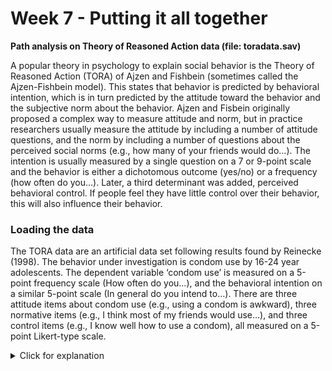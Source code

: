 # Week 7 - Putting it all together

**Path analysis on Theory of Reasoned Action data (file: toradata.sav)**

A popular theory in psychology to explain social behavior is the Theory of Reasoned Action (TORA) of Ajzen and Fishbein (sometimes called the Ajzen-Fishbein model). This states that behavior is predicted by behavioral intention, which is in turn predicted by the attitude toward the behavior and the subjective norm about the behavior. Ajzen and Fisbein originally proposed a complex way to measure attitude and norm, but in practice researchers usually measure the attitude by including a number of attitude questions, and the norm by including a number of questions about the perceived social norms (e.g., how many of your friends would do...). The intention is usually measured by a single question on a 7 or 9-point scale and the behavior is either a dichotomous outcome (yes/no) or a frequency (how often do you...). Later, a third determinant was added, perceived behavioral control. If people feel they have little control over their behavior, this will also influence their behavior.

### Loading the data

The TORA data are an artificial data set following results found by Reinecke (1998). The behavior under investigation is condom use by 16-24 year adolescents. The dependent variable ‘condom use’ is measured on a 5-point frequency scale (How often do you...), and the behavioral intention on a similar 5-point scale (In general do you intend to...). There are three attitude items about condom use (e.g., using a condom is awkward), three normative items (e.g., I think most of my friends would use...), and three control items (e.g., I know well how to use a condom), all measured on a 5-point Likert-type scale.

<details>
  <summary>Click for explanation</summary>
```r
df <- read.csv("TCSM_student/toradata.csv", stringsAsFactors = TRUE)
```
\details

### Question 1

We have 3 indicators for attitude, norm and control, plus the variables intention and behavior. Carry out a factor analysis for the latent variables attitude, norm and control, and interpret the factor loadings of the indicators for each factor.

<!--*Hint: Use* `[]; %in%`-->

<details>
  <summary>Click for explanation</summary>
```r
library(lavaan)
TORA_cfa <- 'attit =~ attit_1 + attit_2 + attit_3
             norm =~ norm_1 + norm_2 + norm_3
             control =~ control_1 + control_2 + control_3'

fit <- cfa(TORA_cfa, data = df)

summary(fit, fit.measures=TRUE)
```
\details

### Question 2

Set up a TORA model with attitude and norms as latent variables, both predicting behavorial intention and behavior. Analyze it. Interpret the model fit. If you find the model to fit, look at the results. How much variance does the model explain?

<details>
  <summary>Click for explanation</summary>
```r
TORA_sem <- 'attit =~ attit_1 + attit_2 + attit_3
             norm =~ norm_1 + norm_2 + norm_3
             
             intent ~ attit + norm
             behavior ~ intent'

fit <- sem(TORA_sem, data = df)

summary(fit, fit.measures = TRUE, rsquare = TRUE)
```
\details

### Question 3

Add control as a latent variable. Assume control has an effect on intention. Analyze this model and interpret the results. How much variance does the model explain?

<details>
  <summary>Click for explanation</summary>
  
The option `rsquare = TRUE` tells us how much variance is explained in each dependent variable:

```r
TORA_sem <- 'attit =~ attit_1 + attit_2 + attit_3
             norm =~ norm_1 + norm_2 + norm_3
             control =~ control_1 + control_2 + control_3
             
             intent ~ attit + norm + control
             behavior ~ intent'

fit <- sem(TORA_sem, data = df)

summary(fit, fit.measures = TRUE, rsquare = TRUE)
```
\details

### Question 4

The TORA model forbids direct paths between attitude and norm and actual
behavior; the effect should be mediated totally by the behavioral intention. The effect of
control can be either direct or indirect; the TORA does not specify which. Test a model with both a direct and indirect effect of control on TORA and decide whether you want to keep or remove them. Decide which model you accept as the best model for these data, and explain how you decided to keep this model.

<details>
  <summary>Click for explanation</summary>
```r
TORA_dir <- 'attit =~ attit_1 + attit_2 + attit_3
             norm =~ norm_1 + norm_2 + norm_3
             control =~ control_1 + control_2 + control_3
             
             intent ~ attit + norm + control
             behavior ~ intent'

TORA_ind <- 'attit =~ attit_1 + attit_2 + attit_3
             norm =~ norm_1 + norm_2 + norm_3
             control =~ control_1 + control_2 + control_3
             
             intent ~ attit + norm + control
             behavior ~ intent + control'

fit_dir <- sem(TORA_dir, data = df)
fit_ind <- sem(TORA_ind, data = df)
```

To compare the models, we can use a $\chi^2$-difference test, using the `anova()` function or ``semTools::compareFits`:

```r
anova(fit_dir, fit_ind)
library(semTools)
compareFit(Direct = fit_dir, Indirect = fit_ind)
```

\details

### Question 5

Use `tidySEM::graph_sem()` to plot both models, and check whether the picture corresponds with theory and with the way you intended to specify the model.

<details>
  <summary>Click for explanation</summary>
```r
library(tidySEM)
graph_sem(fit_dir)
graph_sem(fit_ind)
```
\details

### Question 6

Before you learned about latent variables, you might have analyzed these data by computing sum or mean scores for attitude, norms, and control, and using these as observed variables in a path model. It is possible to obtain mean scale scores using `tidySEM`, as follows:

```r
library(dplyr)
df[,c(2:7, 10:12)] %>%
  tidy_sem() %>%
  create_scales() -> scales
```

The `scales` object contains a table with scale descriptive statistics:

```r
scales$descriptives
```

Use the mean scores of the variables to set up a TORA model,
and compare the results with the previous analysis.
Which model would you prefer, and why? 

*Hint: Use* `cbind()` *to add the scale scores to* `df`

<details>
  <summary>Click for explanation</summary>
```r
library(dplyr)
names(df)
df %>%
  tidy_sem() %>%
  tidySEM::create_scales() -> scales
df_obs <- cbind(df, scales$scores)

TORA_obs <- 'intent ~ attit + norm + control
             behavior ~ intent'
fit_obs <- sem(TORA_obs, df_obs)
```

The fit of this new model is worse than the model that included latent variables.
However, note that these models are **not nested**, so we cannot directly compare fit indices.
They are estimated on different variables. We will get a warning to emphasize this point. We can only interpret the Model Fit Indices table, and the Differences in Fit Indices, but not the Nested Model Comparison.

```r
compareFit(Latent = fit_dir,
           Observed = fit_obs)
```

We can also inspect the regression coefficients in both models:

```r
table_results(fit_dir) %>%
  filter(grepl("ON", label))
```

```r
table_results(fit_obs) %>%
  filter(grepl("ON", label))
```
\details

### Moderated mediation

We now want to investigate whether the Theory of Reasoned Action for condom use is different for boys and girls. This is a typical case of a moderated mediation model. 

### Question 7

Estimate the sex moderated model. What happened to the fit of the model when you compare it to your earlier model that didn’t include sex?

<details>
  <summary>Click for explanation</summary>
  
```r
fit_mod <- sem(TORA_sem, data = df, group = "sex")

summary(fit_mod, fit.measures = TRUE)
```
\details

### Measurement invariance

Before conducting this analysis, you should check for measurement invariance. There are different 'levels' of measurement invariance:

1. Configural: The same model in both groups
2. Metric: Same factor loadings
3. Scalar: Same factor loadings, and intercepts for the indicators.

We can specify these models with `groups.equal` constraints and then use `compareFit()`:

```r
library(semTools)
fit.config <- cfa(TORA_cfa, data = df, group = "sex")
fit.metric <- cfa(TORA_cfa, data = df, group = "sex",
                  group.equal = "loadings")
fit.scalar <- cfa(TORA_cfa, data = df, group = "sex",
                  group.equal = c("loadings", "intercepts"))
compareFit(Configural = fit.config, 
           Metric = fit.metric, 
           Scalar = fit.scalar)
```

You can see that imposing increasingly strict constraints does not significantly deteriorate the fit. So, scalar measurement invariance is supported.

### Question 8

Going back to the multi-group model, impose scalar invariance, and then determine whether it makes sense to constrain all the regression coefficients to be equal. Does it?

<details>
  <summary>Click for explanation</summary>
  
```r
fit_mod_invar <- sem(TORA_sem, data = df, 
                     group = "sex", 
                     group.equal = c("loadings", "intercepts"))
fit_mod_invar_reg <- sem(TORA_sem, data = df, 
                         group = "sex", 
                         group.equal = c("loadings", "intercepts", "regressions"))

compareFit(Multigroup = fit_mod_invar,
           Constrain_regressions = fit_mod_invar_reg)
```
\details


### Question 9

Depending on your answer to the previous question, investigate which regression coefficients of the TORA-model is the same or different for boys and girls. Decide on a final model and report how you choose your model.

With such a model, there are many ways to interpret the results. For example, you can look at the direct effects, indirect effects, explained variance, etc. Look at your final model and report on what you think are the most interesting results.
 
